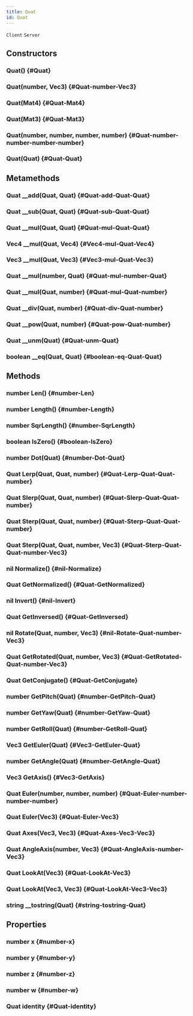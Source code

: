 ```yaml
---
title: Quat
id: Quat
---
```

`Client`
`Server`

## Constructors

### Quat() {#Quat}

### Quat(number, Vec3) {#Quat-number-Vec3}

### Quat(Mat4) {#Quat-Mat4}

### Quat(Mat3) {#Quat-Mat3}

### Quat(number, number, number, number) {#Quat-number-number-number-number}

### Quat(Quat) {#Quat-Quat}

## Metamethods

### Quat __add(Quat, Quat) {#Quat-add-Quat-Quat}

### Quat __sub(Quat, Quat) {#Quat-sub-Quat-Quat}

### Quat __mul(Quat, Quat) {#Quat-mul-Quat-Quat}

### Vec4 __mul(Quat, Vec4) {#Vec4-mul-Quat-Vec4}

### Vec3 __mul(Quat, Vec3) {#Vec3-mul-Quat-Vec3}

### Quat __mul(number, Quat) {#Quat-mul-number-Quat}

### Quat __mul(Quat, number) {#Quat-mul-Quat-number}

### Quat __div(Quat, number) {#Quat-div-Quat-number}

### Quat __pow(Quat, number) {#Quat-pow-Quat-number}

### Quat __unm(Quat) {#Quat-unm-Quat}

### boolean __eq(Quat, Quat) {#boolean-eq-Quat-Quat}

## Methods

### number Len() {#number-Len}

### number Length() {#number-Length}

### number SqrLength() {#number-SqrLength}

### boolean IsZero() {#boolean-IsZero}

### number Dot(Quat) {#number-Dot-Quat}

### Quat Lerp(Quat, Quat, number) {#Quat-Lerp-Quat-Quat-number}

### Quat Slerp(Quat, Quat, number) {#Quat-Slerp-Quat-Quat-number}

### Quat Sterp(Quat, Quat, number) {#Quat-Sterp-Quat-Quat-number}

### Quat Sterp(Quat, Quat, number, Vec3) {#Quat-Sterp-Quat-Quat-number-Vec3}

### nil Normalize() {#nil-Normalize}

### Quat GetNormalized() {#Quat-GetNormalized}

### nil Invert() {#nil-Invert}

### Quat GetInversed() {#Quat-GetInversed}

### nil Rotate(Quat, number, Vec3) {#nil-Rotate-Quat-number-Vec3}

### Quat GetRotated(Quat, number, Vec3) {#Quat-GetRotated-Quat-number-Vec3}

### Quat GetConjugate() {#Quat-GetConjugate}

### number GetPitch(Quat) {#number-GetPitch-Quat}

### number GetYaw(Quat) {#number-GetYaw-Quat}

### number GetRoll(Quat) {#number-GetRoll-Quat}

### Vec3 GetEuler(Quat) {#Vec3-GetEuler-Quat}

### number GetAngle(Quat) {#number-GetAngle-Quat}

### Vec3 GetAxis() {#Vec3-GetAxis}

### Quat Euler(number, number, number) {#Quat-Euler-number-number-number}

### Quat Euler(Vec3) {#Quat-Euler-Vec3}

### Quat Axes(Vec3, Vec3) {#Quat-Axes-Vec3-Vec3}

### Quat AngleAxis(number, Vec3) {#Quat-AngleAxis-number-Vec3}

### Quat LookAt(Vec3) {#Quat-LookAt-Vec3}

### Quat LookAt(Vec3, Vec3) {#Quat-LookAt-Vec3-Vec3}

### string __tostring(Quat) {#string-tostring-Quat}

## Properties

### number x {#number-x}

### number y {#number-y}

### number z {#number-z}

### number w {#number-w}

### Quat identity {#Quat-identity}

